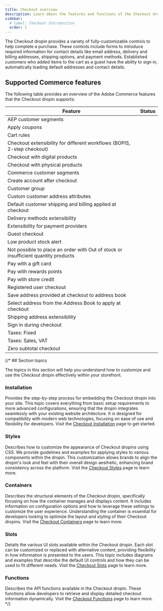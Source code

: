 ```yaml
---
title: Checkout overview
description: Learn about the features and functions of the Checkout dropin.
sidebar:
  # label: Checkout Introduction
  order: 1
---
```



The Checkout dropin provides a variety of fully-customizable controls to help complete a purchase. These controls include forms to introduce required information for contact details like email address, delivery and billing addresses, shipping options, and payment methods. Established customers who added items to the cart as a guest have the ability to sign in, automatically loading default addresses and contact details.

## Supported Commerce features

The following table provides an overview of the Adobe Commerce features that the Checkout dropin supports:

| Feature | Status |
| --- | --- |
| AEP customer segments | <Badge text="Roadmap" variant="note" /> |
| Apply coupons | <Badge text="Roadmap" variant="note" /> |
| Cart rules | <Badge text="Supported" variant="success" /> |
| Checkout extensibility for different workflows (BOPIS, 2-step checkout) | <Badge text="Roadmap" variant="note" /> |
| Checkout with digital products | <Badge text="Supported" variant="success" /> |
| Checkout with physical products | <Badge text="Supported" variant="success" /> |
| Commerce customer segments | <Badge text="Supported" variant="success" /> |
| Create account after checkout | <Badge text="Supported" variant="success" /> |
| Customer group | <Badge text="Supported" variant="success" /> |
| Custom customer address attributes | <Badge text="Supported" variant="success" /> |
| Default customer shipping and billing applied at checkout | <Badge text="Supported" variant="success" /> |
| Delivery methods extensibility | <Badge text="Roadmap" variant="note" /> |
| Extensibility for payment providers | <Badge text="Supported" variant="success" /> |
| Guest checkout | <Badge text="Supported" variant="success" /> |
| Low product stock alert | <Badge text="Supported" variant="success" /> |
| Not possible to place an order with Out of stock or insufficient quantity products | <Badge text="Supported" variant="success" /> |
| Pay with a gift card | <Badge text="API only" variant="tip" /> |
| Pay with rewards points | <Badge text="API only" variant="tip" /> |
| Pay with store credit | <Badge text="API only" variant="tip" /> |
| Registered user checkout | <Badge text="Supported" variant="success" /> |
| Save address provided at checkout to address book | <Badge text="Roadmap" variant="note" /> |
| Select address from the Address Book to apply at checkout | <Badge text="Roadmap" variant="note" /> |
| Shipping address extensibility | <Badge text="Roadmap" variant="note" /> |
| Sign in during checkout | <Badge text="Supported" variant="success" /> |
| Taxes: Fixed | <Badge text="API only" variant="tip" /> |
| Taxes: Sales, VAT | <Badge text="Supported" variant="success" /> |
| Zero subtotal checkout | <Badge text="Roadmap" variant="note" /> |

{/* ## Section topics

The topics in this section will help you understand how to customize and use the Checkout dropin effectively within your storefront.

### Installation

Provides the step-by-step process for embedding the Checkout dropin into your site. This topic covers everything from basic setup requirements to more advanced configurations, ensuring that the dropin integrates seamlessly with your existing website architecture. It is designed for compatibility with modern web technologies, focusing on ease of use and flexibility for developers. Visit the [Checkout Installation](/dropins/checkout/checkout-installation/) page to get started.

### Styles

Describes how to customize the appearance of Checkout dropins using CSS. We provide guidelines and examples for applying styles to various components within the dropin. This customization allows brands to align the dropin's look and feel with their overall design aesthetic, enhancing brand consistency across the platform. Visit the [Checkout Styles](/dropins/checkout/checkout-styles/) page to learn more.

### Containers

Describes the structural elements of the Checkout dropin, specifically focusing on how the container manages and displays content. It includes information on configuration options and how to leverage these settings to customize the user experience. Understanding the container is essential for developers looking to optimize the layout and styling of their Checkout dropins. Visit the [Checkout Containers](/dropins/checkout/checkout-containers) page to learn more.

### Slots

Details the various UI slots available within the Checkout dropin. Each slot can be customized or replaced with alternative content, providing flexibility in how information is presented to the users. This topic includes diagrams and examples that describe the default UI controls and how they can be used to fit different needs. Visit the [Checkout Slots](/dropins/checkout/checkout-slots/) page to learn more.

### Functions

Describes the API functions available in the Checkout dropin. These functions allow developers to retrieve and display detailed checkout information dynamically. Visit the [Checkout Functions](/dropins/checkout/checkout-functions/) page to learn more. */}
